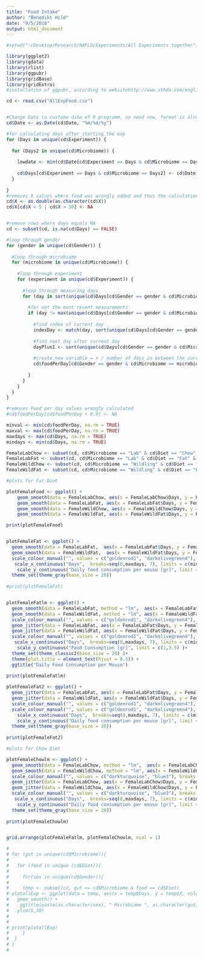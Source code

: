```yaml
---
title: "Food Intake"
author: "Benedikt Hild"
date: "9/5/2018"
output: html_document
---
```


```r


#setwd("~/Desktop/Research/NAFLD/Experiments/All Experiments together")

library(ggplot2)
library(gdata)
library(rlist)
library(ggpubr)
library(gridBase)
library(gridExtra)
#installation of ggpubr, according to websitehttp://www.sthda.com/english/articles/24-ggpubr-publication-ready-plots/81-ggplot2-easy-way-to-mix-multiple-graphs-on-the-same-page/

cd <- read.csv("AllExpFood.csv")


#Change Date to custome date of R programm, no need now, format is already fine
cd$Date <- as.Date(cd$Date, "%m/%d/%y")

#for calculating days after starting the exp
for (Days in unique(cd$Experiment)) {
  
  for (Days2 in unique(cd$Microbiome)) {
    
    lowdate <- min(cd$Date[cd$Experiment == Days & cd$Microbiome == Days2])
  
    cd$Days[cd$Experiment == Days & cd$Microbiome == Days2] <- cd$Date[cd$Experiment == Days & cd$Microbiome == Days2] - lowdate
  }
  
}
#removes X values where food was wrongly added and thus the calculations are wrong
cd$X <- as.double(as.character(cd$X))
cd$X[cd$X < 5 | cd$X > 30] <- NA


#remove rows where days equals NA
cd <- subset(cd, is.na(cd$Days) == FALSE)

#loop through gender
for (gender in unique(cd$Gender)) {
  
  #loop through microbiome
  for (microbiome in unique(cd$Microbiome)) {
    
    #loop through experiment
    for (experiment in unique(cd$Experiment)) {
    
      #loop through measuring days
      for (day in sort(unique(cd$Days[cd$Gender == gender & cd$Microbiome == microbiome]))) {
        
        #for not the most recent measurements
        if (day != max(unique(cd$Days[cd$Gender == gender & cd$Microbiome == microbiome & cd$Experiment == experiment]))) {
          
          #find index of current day
          indexDay <- match(day, sort(unique(cd$Days[cd$Gender == gender & cd$Microbiome == microbiome & cd$Experiment == experiment])))
          
          #find next day after current day
          dayPlus1 <- sort(unique(cd$Days[cd$Gender == gender & cd$Microbiome == microbiome & cd$Experiment == experiment]))[indexDay + 1]
          
          #create new variable = x / number of days in between the current day and the next day
          cd$foodPerDay[cd$Gender == gender & cd$Microbiome == microbiome & cd$Days == day & cd$Experiment == experiment] <- cd$X[cd$Gender == gender & cd$Microbiome == microbiome & cd$Days == day & cd$Experiment == experiment] / (dayPlus1 - day)
       
        }
      }
    }
  }
}

#removes Food per day values wrongly calculated
#cd$foodPerDay[cd$foodPerDay < 0.9] <- NA

minval <- min(cd$foodPerDay, na.rm = TRUE)
maxval <- max(cd$foodPerDay, na.rm = TRUE)
maxdays <- max(cd$Days, na.rm = TRUE)
mindays <- min(cd$Days, na.rm = TRUE)

FemaleLabChow <- subset(cd, cd$Microbiome == "Lab" & cd$Diet == "Chow" & cd$Gender == "Female")
FemaleLabFat <- subset(cd, cd$Microbiome == "Lab" & cd$Diet == "Fat" & cd$Gender == "Female")
FemaleWildChow <- subset(cd, cd$Microbiome == "Wildling" & cd$Diet == "Chow" & cd$Gender == "Female")
FemaleWildFat <- subset(cd, cd$Microbiome == "Wildling" & cd$Diet == "Fat" & cd$Gender == "Female")

#plots for Fat Diet

plotFemaleFood <- ggplot() +
    geom_smooth(data = FemaleLabChow, aes(x = FemaleLabChow$Days, y = FemaleLabChow$foodPerDay)) +
    geom_smooth(data = FemaleLabFat, aes(x = FemaleLabFat$Days, y = FemaleLabFat$foodPerDay)) +
    geom_smooth(data = FemaleWildChow, aes(x = FemaleWildChow$Days, y = FemaleWildChow$foodPerDay)) +
    geom_smooth(data = FemaleWildFat, aes(x = FemaleWildFat$Days, y = FemaleWildFat$foodPerDay))

print(plotFemaleFood)


plotFemaleFat <- ggplot() +
  geom_smooth(data = FemaleLabFat,  aes(x = FemaleLabFat$Days, y = FemaleLabFat$foodPerDay, color = "Female Lab Fat")) +
  geom_smooth(data = FemaleWildFat,  aes(x = FemaleWildFat$Days, y = FemaleWildFat$foodPerDay, color = "Female Wild Fat")) +
  scale_colour_manual("", values = c("goldenrod1", "darkolivegreen4"), breaks = c("Female Lab Fat", "Female Wild Fat")) +
   scale_x_continuous("Days",  breaks=seq(0,maxdays, 7), limits = c(mindays, maxdays)) +
    scale_y_continuous("Daily food consumption per mouse [gr]", limit = c(1,3.5) )+
  theme_set(theme_gray(base_size = 20))
  
#print(plotFemaleFat)


plotFemaleFatlm <- ggplot() +
  geom_smooth(data = FemaleLabFat, method = "lm",  aes(x = FemaleLabFat$Days, y = FemaleLabFat$foodPerDay, color = "Female Lab Fat")) +
  geom_smooth(data = FemaleWildFat, method = "lm", aes(x = FemaleWildFat$Days, y = FemaleWildFat$foodPerDay, color = "Female Wild Fat")) +
  scale_colour_manual("", values = c("goldenrod1", "darkolivegreen4"), breaks = c("Female Lab Fat", "Female Wild Fat")) +
  geom_jitter(data = FemaleLabFat, aes(x = FemaleLabFat$Days, y = FemaleLabFat$foodPerDay, color = "Female Lab Fat")) +
  geom_jitter(data = FemaleWildFat, aes(x = FemaleWildFat$Days, y = FemaleWildFat$foodPerDay, color = "Female Wild Fat")) +
  scale_colour_manual("", values = c("goldenrod1", "darkolivegreen4"), breaks = c("Female Lab Fat", "Female Wild Fat")) +
   scale_x_continuous("Days",  breaks=seq(0,maxdays, 7), limits = c(mindays, maxdays)) +
    scale_y_continuous("Food Consumption [gr]", limit = c(1,3.5) )+
  theme_set(theme_classic2(base_size = 20) )+
  theme(plot.title = element_text(hjust = 0.5)) +
  ggtitle("Daily Food Consumption per Mouse")
 
print(plotFemaleFatlm)

plotFemaleFat2 <- ggplot() +
  geom_jitter(data = FemaleLabFat, aes(x = FemaleLabFat$Days, y = FemaleLabFat$foodPerDay, color = "Female Lab Fat")) +
  geom_jitter(data = FemaleWildFat, aes(x = FemaleWildFat$Days, y = FemaleWildFat$foodPerDay, color = "Female Wild Fat")) +
  scale_colour_manual("", values = c("goldenrod1", "darkolivegreen4"), breaks = c("Female Lab Fat", "Female Wild Fat")) +
  scale_colour_manual("", values = c("goldenrod1", "darkolivegreen4"), breaks = c("Female Lab Fat", "Female Wild Fat")) +
    scale_x_continuous("Days",  breaks=seq(0,maxdays, 7), limits = c(mindays, maxdays)) +
    scale_y_continuous("Daily food consumption per mouse [gr]", limit = c(1,3.5) ) +
  theme_set(theme_gray(base_size = 20))
 
print(plotFemaleFat2)

#plots for Chow Diet

plotFemaleChowlm <- ggplot() +
  geom_smooth(data = FemaleLabChow, method = "lm",  aes(x = FemaleLabChow$Days, y = FemaleLabChow$foodPerDay, color = "Female Lab Chow")) +
  geom_smooth(data = FemaleWildChow, method = "lm", aes(x = FemaleWildChow$Days, y = FemaleWildChow$foodPerDay, color = "Female Wild Chow")) +
  scale_colour_manual("", values = c("darkturquoise", "blue3"), breaks = c("Female Lab Chow", "Female Wild Chow")) +
  geom_jitter(data = FemaleLabChow, aes(x = FemaleLabChow$Days, y = FemaleLabChow$foodPerDay, color = "Female Lab Chow")) +
  geom_jitter(data = FemaleWildChow, aes(x = FemaleWildChow$Days, y = FemaleWildChow$foodPerDay, color = "Female Wild Chow")) +
  scale_colour_manual("", values = c("darkturquoise", "blue3"), breaks = c("Female Lab Chow", "Female Wild Chow")) +
   scale_x_continuous("Days",  breaks=seq(0,maxdays, 7), limits = c(mindays, maxdays)) +
    scale_y_continuous("Daily food consumption per mouse [gr]", limit = c(1,3.5) )+
  theme_set(theme_gray(base_size = 20))
 
print(plotFemaleChowlm)


grid.arrange(plotFemaleFatlm, plotFemaleChowlm, ncol = 1)

# 
# for (gut in unique(cd$Microbiome)){
#   
#   for (food in unique (cd$Diet)){
#     
#     for(sex in unique(cd$Gender)){
#     
#     temp <- subset(cd, gut == cd$Microbiome & food == cd$Diet)
# plotallExp <- ggplot(data = temp, aes(x = temp$Days, y = temp$X, color = factor(temp$Experiment)))+
#   geom_smooth() +
#    ggtitle(paste(as.character(sex), " Microbiome ", as.character(gut), " Diet ", as.character(food))) +
#   ylim(5,30)
#     
# 
# print(plotallExp)
#     }
#  }
# }
# 

```
